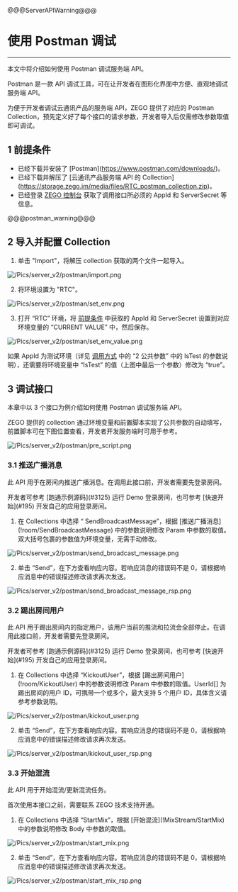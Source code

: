 @@@ServerAPIWarning@@@

# 使用 Postman 调试

- - -

本文中将介绍如何使用 Postman 调试服务端 API。

Postman 是一款 API 调试工具，可在让开发者在图形化界面中方便、直观地调试服务端 API。

为便于开发者调试云通讯产品的服务端 API，ZEGO 提供了对应的 Postman Collection，预先定义好了每个接口的请求参数，开发者导入后仅需修改参数取值即可调试。

## 1 前提条件

- 已经下载并安装了 [Postman\](https://www.postman.com/downloads/)。
- 已经下载并解压了 [云通讯产品服务端 API 的 Collection\](https://storage.zego.im/media/files/RTC_postman_collection.zip)。
- 已经登录 <a target="_blank" href="https://console.zego.im/">ZEGO 控制台</a> 获取了调用接口所必须的 AppId 和 ServerSecret 等信息。  

@@@postman_warning@@@

## 2 导入并配置 Collection 

1. 单击 "Import"，将解压 collection 获取的两个文件一起导入。

![/Pics/server_v2/postman/import.png](/Pics/server_v2/postman/import.png)

2. 将环境设置为 "RTC"。

![/Pics/server_v2/postman/set_env.png](/Pics/server_v2/postman/set_env.png)

3. 打开 “RTC” 环境，将 [前提条件](!Postman/Postman#1) 中获取的 AppId 和 ServerSecret 设置到对应环境变量的 “CURRENT VALUE” 中，然后保存。

![/Pics/server_v2/postman/set_env_value.png](/Pics/server_v2/postman/set_env_value.png)

<div class="mk-hint">

如果 AppId 为测试环境（详见 <a target="_blank" href="!Making_API_Requests/Making_API_Requests#4_1">调用方式</a> 中的 “2 公共参数” 中的 IsTest 的参数说明），还需要将环境变量中 “IsTest” 的值（上图中最后一个参数）修改为 “true”。

</div>


## 3 调试接口

本章中以 3 个接口为例介绍如何使用 Postman 调试服务端 API。

<div class="mk-hint">

ZEGO 提供的 collection 通过环境变量和前置脚本实现了公共参数的自动填写，前置脚本可在下图位置查看，开发者开发服务端时可用于参考。

</div>

![/Pics/server_v2/postman/pre_script.png](/Pics/server_v2/postman/pre_script.png)

### 3.1 推送广播消息

此 API 用于在房间内推送广播消息。在调用此接口前，开发者需要先登录房间。

<div class="mk-hint">

开发者可参考 [跑通示例源码\](#3125) 运行 Demo 登录房间，也可参考 [快速开始\](#195) 开发自己的应用登录房间。

</div>

1. 在 Collections 中选择 “ SendBroadcastMessage”，根据 [推送广播消息\](!room/SendBroadcastMessage) 中的参数说明修改 Param 中参数的取值。双大括号包裹的参数值为环境变量，无需手动修改。

![/Pics/server_v2/postman/send_broadcast_message.png](/Pics/server_v2/postman/send_broadcast_message.png)

2. 单击 “Send”，在下方查看响应内容。若响应消息的错误码不是 0，请根据响应消息中的错误描述修改请求再次发送。

![/Pics/server_v2/postman/send_broadcast_message_rsp.png](/Pics/server_v2/postman/send_broadcast_message_rsp.png)



### 3.2 踢出房间用户

此 API 用于踢出房间内的指定用户，该用户当前的推流和拉流会全部停止。在调用此接口前，开发者需要先登录房间。

<div class="mk-hint">

开发者可参考 [跑通示例源码\](#3125) 运行 Demo 登录房间，也可参考 [快速开始\](#195) 开发自己的应用登录房间。

</div>

1. 在 Collections 中选择 “KickoutUser”，根据 [踢出房间用户\](!room/KickoutUser) 中的参数说明修改 Param 中参数的取值。UserId[] 为踢出房间的用户 ID，可携带一个或多个，最大支持 5 个用户 ID，具体含义请参考参数说明。

![/Pics/server_v2/postman/kickout_user.png](/Pics/server_v2/postman/kickout_user.png)

2. 单击 “Send”，在下方查看响应内容。若响应消息的错误码不是 0，请根据响应消息中的错误描述修改请求再次发送。

![/Pics/server_v2/postman/kickout_user_rsp.png](/Pics/server_v2/postman/kickout_user_rsp.png)



### 3.3 开始混流

此 API 用于开始混流/更新混流任务。


<div class="mk-warning">

首次使用本接口之前，需要联系 ZEGO 技术支持开通。
</div>


1. 在 Collections 中选择 “StartMix”，根据 [开始混流\](!MixStream/StartMix) 中的参数说明修改 Body 中参数的取值。

![/Pics/server_v2/postman/start_mix.png](/Pics/server_v2/postman/start_mix.png)

2. 单击 “Send”，在下方查看响应内容。若响应消息的错误码不是 0，请根据响应消息中的错误描述修改请求再次发送。

![/Pics/server_v2/postman/start_mix_rsp.png](/Pics/server_v2/postman/start_mix_rsp.png)
